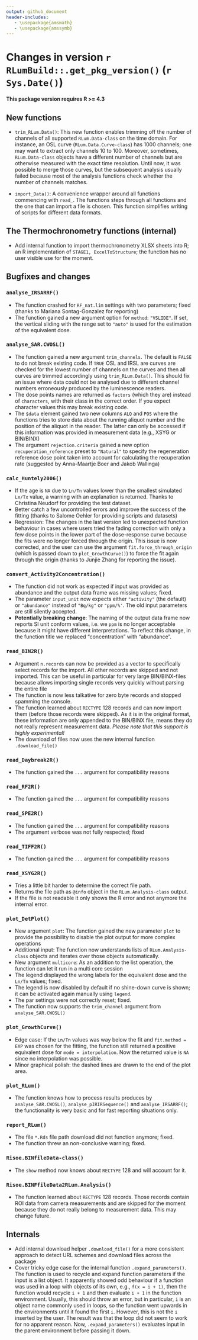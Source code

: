 ```yaml
---
output: github_document
header-includes:
   - \usepackage{amsmath}
   - \usepackage{amssymb}
---
```

<!-- NEWS.md was auto-generated by NEWS.Rmd. Please DO NOT edit by hand!-->

# Changes in version `r RLumBuild::.get_pkg_version()` (`r Sys.Date()`)

**This package version requires R >= 4.3**

## New functions
* `trim_RLum.Data()`: This new function enables trimming off the number of channels of all supported `RLum.Data-class` on the time domain. For instance, an OSL curve (`RLum.Data.Curve-class`) has 1000 channels; one may
want to extract only channels 10 to 100. Moreover, sometimes, `RLum.Data-class` objects have a different number
of channels but are otherwise measured with the exact time resolution. Until now, it was possible to merge those curves, but the subsequent analysis usually failed because most of the analysis functions check whether the number of channels matches. 

* `import_Data()`: A convenience wrapper around all functions commencing with `read_`. The functions steps through all functions
and the one that can import a file is chosen. This function simplifies writing of scripts for different data formats.

## The Thermochronometry functions (internal)
* Add internal function to import thermochronometry XLSX sheets into R; an R implementation of `STAGE1, ExcelToStructure`; the
function has no user visible use for the moment.

## Bugfixes and changes

### `analyse_IRSARRF()`
* The function crashed for `RF_nat.lim` settings with two parameters; fixed (thanks to Mariana Sontag-Gonzalez for reporting)
* The function gained a new argument option for `method`: `"VSLIDE"`. If set, the vertical sliding with the range set to `"auto"` is used for the estimation of the equivalent dose.

### `analyse_SAR.CWOSL()`
* The function gained a new argument `trim_channels`. The default is `FALSE` to do 
not break existing code. If `TRUE` OSL and IRSL are curves are checked for the lowest
number of channels on the curves and then all curves are trimmed accordingly using 
`trim_RLum.Data()`. This should fix an issue where data could not be analysed 
due to different channel numbers erroneously produced by the luminescence readers.
* The dose points names are returned as `factors` (which they are) instead of `characters`, with 
their class in the correct order. If you expect character values this may break existing code.
* The `$data` element gained two new columns `ALQ` and `POS` where the functions tries to store
data about the running aliquot number and the position of the aliquot in the reader. The latter
can only be accessed if this information was provided in measurement data (e.g., XSYG or BIN/BINX)
* The argument `rejection.criteria` gained a new option `recuperation_reference` preset to `"Natural"` to specify 
the regeneration reference dose point taken into account for calculating the recuperation rate (suggested by Anna-Maartje Boer and Jakob Wallinga)

### `calc_Huntely2006()`
* If the age is `NA` due to `Ln/Tn` values lower than the smallest simulated `Lx/Tx` value, 
a warning with an explanation is returned. Thanks to Christina Neudorf for providing the test
dataset.
* Better catch a few uncontrolled errors and improve the success of the fitting (thanks to Salome Oehler for 
providing scripts and datasets)
* Regression: The changes in the last version led to unexpected function behaviour in cases where 
users tried the fading correction with only a few dose points in the lower part of the dose-response curve because
the fits were no longer forced through the origin. This issue is now corrected, and the user 
can use the argument `fit.force_through_origin` (which is passed down to `plot_GrowthCurve()`) to force
the fit again through the origin (thanks to Junjie Zhang for reporting the issue).

### `convert_Activity2Concentration()`
* The function did not work as expected if input was provided as abundance and the output 
data frame was missing values; fixed.
* The parameter `input_unit` now expects either `"activity"` (the default) or `"abundance"` instead
of `"Bq/kg"` or `"ppm/%'`. The old input parameters are still silently accepted. 
* **Potentially breaking change**: The naming of the output data frame now reports SI unit conform values, 
i.e. we `ppm` is no longer acceptable because it might have different interpretations. To 
reflect this change, in the function title we replaced "concentration" with "abundance".

### `read_BIN2R()`
* Argument `n.records` can now be provided as a vector to specifically 
select records for the import. All other records are skipped and not imported. 
This can be useful in particular for very large BIN/BINX-files because
allows importing single records very quickly without parsing the entire 
file
* The function is now less talkative for zero byte records and stopped spamming the console.
* The function learned about `RECTYPE` 128 records and can now import
them (before those records were skipped). As it is in the original format, 
these information are only appended to the BIN/BINX file, means they do not really represent measurement data. 
*Please note that this support is highly experimental!*  
* The download of files now uses the new internal function `.download_file()`

### `read_Daybreak2R()`
* The function gained the `...` argument for compatibility reasons

### `read_RF2R()`
* The function gained the `...` argument for compatibility reasons

### `read_SPE2R()`
* The function gained the `...` argument for compatibility reasons
* The argument verbose was not fully respected; fixed

### `read_TIFF2R()`
* The function gained the `...` argument for compatibility reasons

### `read_XSYG2R()`
* Tries a little bit harder to determine the correct file path.
* Returns the file path as `@info` object in the `RLum.Analysis-class` output.
* If the file is not readable it only shows the R error and not anymore the internal error.

### `plot_DetPlot()`
* New argument `plot`: The function gained the new parameter `plot` to provide the possibility to disable the plot output for more complex operations
* Additional input: The function now understands lists of `RLum.Analysis-class` objects and iterates over those objects automatically. 
* New argument `multicore`: As an addition to the list operation, the function can let it run in a multi core session
* The legend displayed the wrong labels for the equivalent dose and the `Ln/Tn` values; fixed.
* The legend is now disabled by default if no shine-down curve is shown; it can be activated again 
manually using `legend`.
* The par settings were not correctly reset; fixed.
* The function now supports the `trim_channel` argument from `analyse_SAR.CWOSL()`

### `plot_GrowthCurve()`
* Edge case: If the `Ln/Tn` values was way below the fit and `fit.method = EXP` was chosen for the fitting,
the function still returned a positive equivalent dose for `mode = interpolation`. Now the returned value
is `NA` since no interpolation was possible.
* Minor graphical polish: the dashed lines are drawn to the end of the plot area. 

### `plot_RLum()`
* The function knows how to process results produces by `analyse_SAR.CWOSL()`, `analyse_pIRIRSequence()` and `analyse_IRSARRF()`; 
the functionality is very basic and for fast reporting situations only.

### `report_RLum()`
* The file `*.Rds` file path download did not function anymore; fixed.
* The function threw an non-conclusive warning; fixed. 

### `Risoe.BINfileData-class()`
* The `show` method now knows about `RECTYPE` 128 and will account for it.

### `Risoe.BINFfileData2RLum.Analysis()` 
* The function learned about `RECTYPE` 128 records. Those records contain ROI 
data from camera measurements and are skipped for the moment because they do not 
really belong to measurement data. This may change future.

## Internals
* Add internal download helper `.download_file()` for a more consistent approach to detect URL schemes and download files across the package
* Cover tricky edge case for the internal function `.expand_parameters()`. The function is used to recycle and expand function parameters if the input is a list object. It apparently showed odd behaviour if a function was used in a loop with objects of its own, e.g., `f(x = i + 1)`, then the function would recycle `i + 1` and then evaluate `i + 1` in the function environment. Usually, this should throw an error, but in particular, `i` is an object name commonly used in loops, so the function went upwards in the environments until it found the first `i`. However, this is not 
the `i` inserted by the user. The result was that the loop did not seem to work for no apparent reason. Now, `.expand_parameters()` evaluates input in the parent environment before passing it down.  
